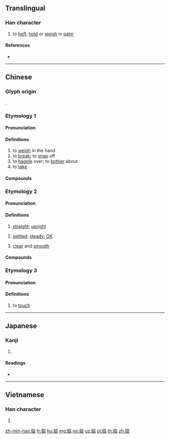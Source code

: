 {{character info/new}}
==Translingual==

===Han character===
{{Han char|rn=64|rad=手|as=08|sn=11|four=50061|canj=QIYR|ids=⿰扌店}}

# to [[heft]], [[hold]] or [[weigh]] in [[palm]]

====References====
* {{Han ref|kx=0436.120|dkj=12235|dj=0785.230|hdz=31903.040|uh=6382|ud=25474|bh=D569|bd=54633}}

----

==Chinese==

===Glyph origin===
{{Han etym}}
{{Han compound|手|alt1=扌|c1=s|t1=hand|店|c2=p|ls=psc}}.

===Etymology 1===
{{zh-forms|alt=敁}}

====Pronunciation====
{{zh-pron
|m=diān
|c=dim1
|mn=qz,xm,zz:tiam/tw:tìm
|mn_note=tìm - 鈂 is used in the Mainland
|oc=y
|ma=Zh-dian.ogg
|cat=v
}}

====Definitions====
{{zh-hanzi}}

# to [[weigh]] in the hand
# to [[break]]; to [[snap]] off
# to [[haggle]] over; to [[bother]] about
# to [[take]]

====Compounds====
{{zh-der|掂量|掂腳舒腰|掂斤抹兩|掂斤估兩|掂梢折本|掂提|扎掂|掂折|掂掇|掂過兒|掂倈|沒掂三|掂詳|掂斤播兩|掂對}}

===Etymology 2===
{{zh-forms|alt=𠶧}}

====Pronunciation====
{{zh-pron
|c=dim6
|c-t=iam5
|cat=a
}}

====Definitions====
{{zh-hanzi}} {{tlb|zh|Cantonese}}

# [[straight]]; [[upright]]
# {{lb|zh|of matters}} [[settle]]d; [[steady]]; [[OK]]
# {{lb|zh|of speech}} [[clear]] and [[smooth]]

====Compounds====
{{zh-der|掂過轆蔗|橫掂|搞掂|傾掂|斟掂|掂當|唔掂|唔得掂|橫睇掂睇}}

===Etymology 3===
{{zh-forms|alt=玷}}

====Pronunciation====
{{zh-pron
|c=dim3
|c-t=iam1
|cat=v
}}

====Definitions====
{{zh-hanzi}} {{tlb|zh|Cantonese}}

# to [[touch]]

----

==Japanese==

===Kanji===
{{ja-kanji|grade=|rs=手08}}

# {{defn|lang=ja|sort=手08}}

====Readings====
* {{ja-readings|on=[[てん]] (ten)|kun=[[はかる]] (hakaru)}}

----

==Vietnamese==

===Han character===
{{vi-hantu|rs=手08|giếm}}

# {{defn|lang=vi|sort=手08}}

[[zh-min-nan:掂]]
[[fr:掂]]
[[hu:掂]]
[[mg:掂]]
[[no:掂]]
[[uz:掂]]
[[pl:掂]]
[[th:掂]]
[[zh:掂]]